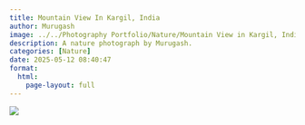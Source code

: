 ```yaml
---
title: Mountain View In Kargil, India
author: Murugash
image: ../../Photography Portfolio/Nature/Mountain View in Kargil, India.png
description: A nature photograph by Murugash.
categories: [Nature]
date: 2025-05-12 08:40:47
format:
  html:
    page-layout: full
---
```


![](../../Photography Portfolio/Nature/Mountain View in Kargil, India.png)
